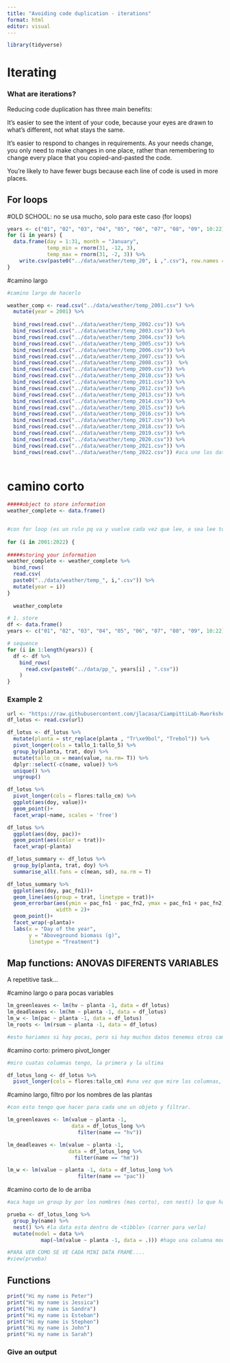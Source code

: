```yaml
---
title: "Avoiding code duplication - iterations"
format: html
editor: visual
---
```


```r
library(tidyverse)
```

# Iterating

### What are iterations?

Reducing code duplication has three main benefits:

It's easier to see the intent of your code, because your eyes are drawn to what's different, not what stays the same.

It's easier to respond to changes in requirements. As your needs change, you only need to make changes in one place, rather than remembering to change every place that you copied-and-pasted the code.

You're likely to have fewer bugs because each line of code is used in more places.

## For loops
#OLD SCHOOL: no se usa mucho, solo para este caso (for loops)

```r
years <- c("01", "02", "03", "04", "05", "06", "07", "08", "09", 10:22)
for (i in years) {
  data.frame(day = 1:31, month = "January",
             temp_min = rnorm(31, -12, 3),
             temp_max = rnorm(31, -2, 3)) %>%
    write.csv(paste0("../data/weather/temp_20", i ,".csv"), row.names = FALSE)
}
```
#camino largo
```r
#camino largo de hacerlo

weather_comp <- read.csv("../data/weather/temp_2001.csv") %>%
  mutate(year = 2001) %>%
  
  bind_rows(read.csv("../data/weather/temp_2002.csv")) %>%
  bind_rows(read.csv("../data/weather/temp_2003.csv")) %>%
  bind_rows(read.csv("../data/weather/temp_2004.csv")) %>%
  bind_rows(read.csv("../data/weather/temp_2005.csv")) %>%
  bind_rows(read.csv("../data/weather/temp_2006.csv")) %>%
  bind_rows(read.csv("../data/weather/temp_2007.csv")) %>%
  bind_rows(read.csv("../data/weather/temp_2008.csv"))  %>%
  bind_rows(read.csv("../data/weather/temp_2009.csv")) %>%
  bind_rows(read.csv("../data/weather/temp_2010.csv")) %>%
  bind_rows(read.csv("../data/weather/temp_2011.csv")) %>%
  bind_rows(read.csv("../data/weather/temp_2012.csv")) %>%
  bind_rows(read.csv("../data/weather/temp_2013.csv")) %>%
  bind_rows(read.csv("../data/weather/temp_2014.csv")) %>%
  bind_rows(read.csv("../data/weather/temp_2015.csv")) %>%
  bind_rows(read.csv("../data/weather/temp_2016.csv")) %>%
  bind_rows(read.csv("../data/weather/temp_2017.csv")) %>%
  bind_rows(read.csv("../data/weather/temp_2018.csv")) %>%
  bind_rows(read.csv("../data/weather/temp_2019.csv")) %>%
  bind_rows(read.csv("../data/weather/temp_2020.csv")) %>%
  bind_rows(read.csv("../data/weather/temp_2021.csv")) %>%
  bind_rows(read.csv("../data/weather/temp_2022.csv")) #aca une los datos directamente (la diferencia con r bind es que son diferentes paquetes nomas, diferente teoria)
  
```



# camino corto
```r
 

#####object to store information
weather_complete <- data.frame()


#con for loop (es un rulo pq va y vuelve cada vez que lee, o sea lee todo el 2001, vuelve lee el 2002 y asi), con esto defino i para usarlo despues
  
for (i in 2001:2022) {
  
#####storing your information
weather_complete <- weather_complete %>%
  bind_rows(
  read.csv(
  paste0("../data/weather/temp_", i,".csv")) %>%
  mutate(year = i))
}
  
  weather_complete

```



```r
# 1. store
df <- data.frame()
years <- c("01", "02", "03", "04", "05", "06", "07", "08", "09", 10:22)

# sequence
for (i in 1:length(years)) {
  df <- df %>% 
    bind_rows(
      read.csv(paste0("../data/pp_", years[i] , ".csv"))
    )
}
```

### Example 2

```r
url <- "https://raw.githubusercontent.com/jlacasa/CiampittiLab-Rworkshop/main/data/lotus.csv"
df_lotus <- read.csv(url)

df_lotus <- df_lotus %>% 
  mutate(planta = str_replace(planta , "Tr\xe9bol", "Trebol")) %>% 
  pivot_longer(cols = tallo_1:tallo_5) %>% 
  group_by(planta, trat, doy) %>% 
  mutate(tallo_cm = mean(value, na.rm= T)) %>% 
  dplyr::select(-c(name, value)) %>% 
  unique() %>% 
  ungroup()


```

```r
df_lotus %>% 
  pivot_longer(cols = flores:tallo_cm) %>% 
  ggplot(aes(doy, value))+
  geom_point()+
  facet_wrap(~name, scales = 'free')
```

```r
df_lotus %>% 
  ggplot(aes(doy, pac))+
  geom_point(aes(color = trat))+
  facet_wrap(~planta)
```

```r
df_lotus_summary <- df_lotus %>%
  group_by(planta, trat, doy) %>% 
  summarise_all(.funs = c(mean, sd), na.rm = T)

df_lotus_summary %>% 
  ggplot(aes(doy, pac_fn1))+
  geom_line(aes(group = trat, linetype = trat))+
  geom_errorbar(aes(ymin = pac_fn1 - pac_fn2, ymax = pac_fn1 + pac_fn2), 
                width = 2)+
  geom_point()+
  facet_wrap(~planta)+
  labs(x = "Day of the year", 
       y = "Aboveground biomass (g)",
       linetype = "Treatment")
```

## Map functions: ANOVAS DIFERENTS VARIABLES

A repetitive task...



#camino largo o para pocas variables

```r

lm_greenleaves <- lm(hv ~ planta -1, data = df_lotus)
lm_deadleaves <- lm(hm ~ planta -1, data = df_lotus)
lm_w <- lm(pac ~ planta -1, data = df_lotus)
lm_roots <- lm(rsum ~ planta -1, data = df_lotus)

#esto hariamos si hay pocas, pero si hay muchos datos tenemos otros caminos.

```

#camino corto: primero pivot_longer
```r
#miro cuatas columnas tengo, la primera y la ultima

df_lotus_long <- df_lotus %>% 
  pivot_longer(cols = flores:tallo_cm) #una vez que mire las columnas, hago un pivot_longer

```

#camino largo, filtro por los nombres de las plantas
```r
#con esto tengo que hacer para cada uno un objeto y filtrar.

lm_greenleaves <- lm(value ~ planta -1, 
                     data = df_lotus_long %>%
                       filter(name == "hv"))

lm_deadleaves <- lm(value ~ planta -1,
                    data = df_lotus_long %>%
                      filter(name == "hm"))

lm_w <- lm(value ~ planta -1, data = df_lotus_long %>%
                       filter(name == "pac"))

```
#camino corto de lo de arriba
```r
#aca hago un group by por los nombres (mas corto), con nest() lo que hago son mini data frames por cada columna

prueba <- df_lotus_long %>% 
  group_by(name) %>%
  nest() %>% #la data esta dentro de <tibble> (correr para verlo)
  mutate(model = data %>% 
           map(~lm(value ~ planta -1, data = .))) #hago una columna model y a la columna data le agrego una funcion "map" que es para decir que en cada fila de data haga una funcion lm.

#PARA VER COMO SE VE CADA MINI DATA FRAME....
#view(prueba) 
```

## Functions

```r
print("Hi my name is Peter")
print("Hi my name is Jessica")
print("Hi my name is Sandra")
print("Hi my name is Esteban")
print("Hi my name is Stephen")
print("Hi my name is John")
print("Hi my name is Sarah")
```

### Give an output

```r

```

